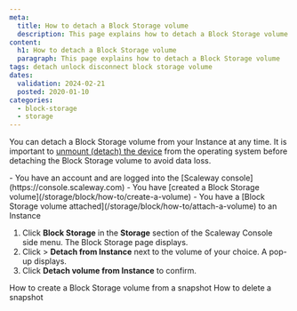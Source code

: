 ```yaml
---
meta:
  title: How to detach a Block Storage volume
  description: This page explains how to detach a Block Storage volume
content:
  h1: How to detach a Block Storage volume
  paragraph: This page explains how to detach a Block Storage volume
tags: detach unlock disconnect block storage volume
dates:
  validation: 2024-02-21
  posted: 2020-01-10
categories:
  - block-storage
  - storage
---
```


You can detach a Block Storage volume from your Instance at any time. It is important to [unmount (detach) the device](/storage/block/api-cli/unmounting-a-volume/) from the operating system before detaching the Block Storage volume to avoid data loss.

<Macro id="requirements" />

<Message type="requirement">
  - You have an account and are logged into the [Scaleway console](https://console.scaleway.com)
  - You have [created a Block Storage volume](/storage/block/how-to/create-a-volume)
  - You have a [Block Storage volume attached](/storage/block/how-to/attach-a-volume) to an Instance
</Message>

1. Click **Block Storage** in the **Storage** section of the Scaleway Console side menu. The Block Storage page displays.
2. Click <Icon name="more" /> > **Detach from Instance** next to the volume of your choice. A pop-up displays.
3. Click **Detach volume from Instance** to confirm.


<Navigation title="See also">
  <PreviousButton to="/storage/block/how-to/create-volume-from-snapshot/">How to create a Block Storage volume from a snapshot</PreviousButton>
  <NextButton to="/storage/block/how-to/delete-a-snapshot/">How to delete a snapshot</NextButton>
</Navigation>